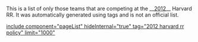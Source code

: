 This is a list of only those teams that are competing at the __[[home|2012]]__ Harvard RR. It was automatically generated using tags and is not an official list.

[[include component="pageList" hideInternal="true" tag="2012 harvard rr policy" limit="1000"]]